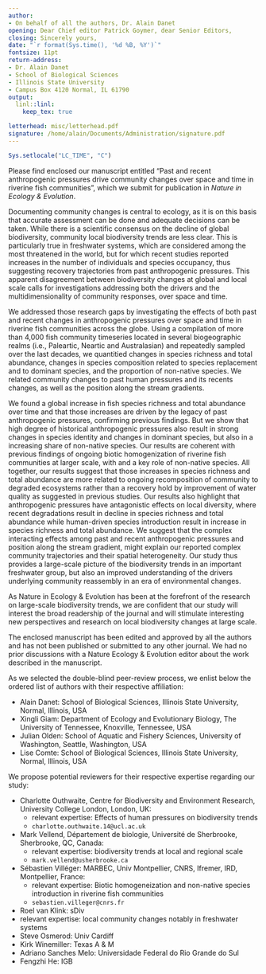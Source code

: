 ```yaml
---
author:
- On behalf of all the authors, Dr. Alain Danet
opening: Dear Chief editor Patrick Goymer, dear Senior Editors,
closing: Sincerely yours,
date: "`r format(Sys.time(), '%d %B, %Y')`"
fontsize: 11pt
return-address:
- Dr. Alain Danet
- School of Biological Sciences
- Illinois State University
- Campus Box 4120 Normal, IL 61790
output:
  linl::linl:
    keep_tex: true

letterhead: misc/letterhead.pdf 
signature: /home/alain/Documents/Administration/signature.pdf
---
```


```r
Sys.setlocale("LC_TIME", "C")
```


Please find enclosed our manuscript entitled "Past and recent anthropogenic
pressures drive community changes over space and time in riverine fish
communities", which we submit for publication in *Nature in Ecology &
Evolution*.

Documenting community changes is central to ecology, as it is on this basis that
accurate assessment can be done and adequate decisions can be taken. While there
is a scientific consensus on the decline of global biodiversity, community local
biodiversity trends are less clear. This is particularly true in freshwater
systems, which are considered among the most threatened in the world, but for
which recent studies reported increases in the number of individuals and
species occupancy, thus suggesting recovery trajectories from past anthropogenic
pressures. This apparent disagreement between biodiversity changes at global and
local scale calls for investigations addressing both the drivers and the
multidimensionality of community responses, over space and time.

We addressed those research gaps by investigating the effects of both past and
recent changes in anthropogenic pressures over space and time in riverine fish
communities across the globe. Using a compilation of more than 4,000 fish
community timeseries located in several biogeographic realms (i.e., Paleartic,
Neartic and Australasian) and repeatedly sampled over the last decades, we
quantitied changes in species richness and total abundance,
changes in species composition related to species replacement and to dominant
species, and the proportion of non-native species. We related community changes
to past human pressures and its recents changes, as well as the position along
the stream gradients.

We found a global increase in fish species richness and total abundance over
time and that those increases are driven by the legacy of past anthropogenic
pressures, confirming previous findings. But we show that high degree of
historical anthropogenic pressures also result in strong changes in species
identity and changes in dominant species, but also in a increasing share of
non-native species. Our results are coherent with previous findings of ongoing
biotic homogenization of riverine fish communities at larger scale, with and a
key role of non-native species. All together, our results suggest that those
increases in species richness and total abundance are more related to ongoing
recomposition of community to degraded ecosystems rather than a recovery hold by
improvement of water quality as suggested in previous studies. Our results also
highlight that anthropogenic pressures have antagonistic effects on local
diversity, where recent degradations result in decline in species richness and
total abundance while human-driven species introduction result in increase in
species richness and total abundance. We suggest that the complex interacting
effects among past and recent anthropogenic pressures and position along the
stream gradient, might explain our reported complex community trajectories and
their spatial heterogeneity. Our study thus provides a large-scale picture of
the biodiversity trends in an important freshwater group, but also an improved
understanding of the drivers underlying community reassembly in an era of
environmental changes.

As Nature in Ecology & Evolution has been at the forefront of the research on
large-scale biodiversity trends, we are confident that our study will interest
the broad readership of the journal and will stimulate interesting new
perspectives and research on local biodiversity changes at large scale.

The enclosed manuscript has been edited and approved by all the authors and has
not been published or submitted to any other journal. We had no prior
discussions with a Nature Ecology & Evolution editor about the work described in
the manuscript.

As we selected the double-blind peer-review process, we enlist below the ordered list
of authors with their respective affiliation:

- Alain Danet: School of Biological Sciences, Illinois State University, Normal,
    Illinois, USA
- Xingli Giam: Department of Ecology and Evolutionary Biology, The University of
  Tennessee, Knoxville, Tennessee, USA
- Julian Olden: School of Aquatic and Fishery Sciences, University of
  Washington, Seattle, Washington, USA
- Lise Comte: School of Biological Sciences, Illinois State University, Normal,
  Illinois, USA

We propose potential reviewers for their respective expertise regarding our
study:

- Charlotte Outhwaite, Centre for Biodiversity and Environment Research,
  University College London, London, UK:
  - relevant expertise: Effects of human pressures on biodiversity trends 
  - `charlotte.outhwaite.14@ucl.ac.uk`
- Mark Vellend, Département de biologie, Université de Sherbrooke, Sherbrooke, QC, Canada: 
  - relevant expertise: biodiversity trends at local and regional scale 
  - `mark.vellend@usherbrooke.ca`
- Sébastien Villéger: MARBEC, Univ Montpellier, CNRS, Ifremer, IRD, Montpellier, France: 
  - relevant expertise: Biotic homogeneization and non-native species introduction in riverine fish communities
  - `sebastien.villeger@cnrs.fr`
-  Roel van Klink: sDiv
  - relevant expertise: local community changes notably in freshwater systems
- Steve Osmerod: Univ Cardiff 
- Kirk Winemiller: Texas A & M
- Adriano Sanches Melo: Universidade Federal do Rio Grande do Sul
- Fengzhi He: IGB
    
